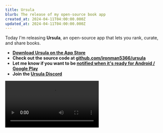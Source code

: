 ```yaml
---
title: Ursula
blurb: The release of my open-source book app
created_at: 2024-04-11T04:00:00.000Z
updated_at: 2024-04-11T04:00:00.000Z
---
```


Today I'm releasing **Ursula**, an open-source app that lets you rank, curate, and share books.

- **[Download Ursula on the App Store](https://apps.apple.com/us/app/ursula-books/id6478836951)**
- **Check out the source code at [github.com/ironman5366/ursula](https://github.com/ironman5366/ursula)**
- **Let me know if you want to be [notified when it's ready for Android / Google Play](https://forms.gle/rBYx6zG2y3juzfkcA)**
- **Join the [Ursula Discord](https://discord.gg/ETPqBdrVjn)**

<Video src="/uploads/ursulapromocompressed.mp4" width={350} />

I built Ursula over the last two months, in what's turned out to be a lovely little period of unemployment. In a few days
I move to San Francisco and start a new job, so it's time to write this post and release Ursula publicly, though I'm not
sure I'd ever feel that it was "ready".

If you use it, I'd love to hear your feedback as I continue to polish this very unfinished project.
You can get in touch via the [Ursula Discord](https://discord.gg/ETPqBdrVjn), or by emailing me at
[will@willbeddow.com](mailto:will@willbeddow.com). No note is too small or too big, so please let me know what you love and
hate about it!

Ursula features a stack-ranking mechanism (instead of stars), some light social features, and AI recommendations. It's named after Ursula Le Guin.
I'm indebted to [Mash Ibtesum](https://mash.studio/) for his contributions to the app's design, and my early testers
(especially Max Vale and Julia Short) for giving me invaluable and honest feedback. Ursula is a non-commercial and
permissively-licensed project.

The initial idea from Ursula came from an app called [Beli](https://beliapp.com/). I loved that Beli forced you to
_stack-rank_ your favorite restaurants rather than assign them star ratings. I think these stack rankings are much
higher signal than stars - it doesn't mean much to me if a friend ranks a restaurant as 5 stars, but if I see that my
friend ranked a restaurant as #1 out of 424 restaurants they've been to, I'll go out of my way to try it.

<CustomImage
  src="/uploads/ursulafavorites.png"
  width={353}
  height={715}
  alt="A screenshot of my favorite books on Ursula, with &#x22;Behind the Beautiful Forevers&#x22; by Katherine Boo in position #1"
  caption="'Behind the Beautiful Forevers', my #1 book, deserves more praise than just '5 stars'"
/>

## Development and Motivation

(if you're interested in contributing to Ursula in any way, technical or non-technical,
please reach out! I love collaborating - no prior experience in any
particular area is necessary)

Ursula is a pretty basic React Native app. The backend runs on Supabase.
The data comes from [Open Library](https://openlibrary.org/), and data quality is very much a work in progress.
In the monorepo, you'll find all React Native code in the `mobile` directory, SQL migrations and supabase functions in
the `supabase` directory, and python scripts that I used to load in ~30M books from Open Library in `data`.

The Supabase Deno functions and the react-native code share typescript types which are automatically generated from the
Supabase database - any time I make a change to the database, I run `npm run write-types`, and the types are updated.

This is my first time working with Supabase, and I've found it to be very pleasant. I have the very minor complaint
that the CLI + migrations experience feels like a second-class citizen to the web UI, but in general I love that
everything is built on top of Postgres, and the type integration is excellent.

Take the social feed as an example of how everything integrates - I write a SQL migration defining a function that
returns a feed of activities for a user:

<CodeBlock language={"sql"}>
```sql
-- Users get
-- All activities from users they follow
-- All join activities
-- All activities of anybody following them
CREATE OR REPLACE FUNCTION social_feed(for_user_id uuid) RETURNS SETOF activities
LANGUAGE sql
AS
$$
SELECT DISTINCT ON (feed.id) feed.* FROM (
     SELECT
         activities.* FROM activities JOIN follows ON activities.user_id = follows.followee_id WHERE follows.follower_id =
                                                                                                     for_user_id
     UNION
     SELECT activities.*  FROM activities WHERE activities.type = 'joined'
     UNION
     SELECT activities.* FROM activities WHERE activities.type = 'followed' AND activities.data->>'user_id' = for_user_id::text
 ) feed
$$;

```
</CodeBlock>

\([supabase/migrations/20240402144217_social_feed_joined_for_everybody.sql](https://github.com/ironman5366/ursula/blob/63b07050f68a39f8a5a690c91d2bbed3810b35bc/supabase/migrations/20240402144217_social_feed_joined_for_everybody.sql)\)

Supabase pulls it into `Database.ts` when I run `npm run write-types`:

<CodeBlock language={"typescript"}>
```typescript
social_feed: {
    Args: {
        for_user_id: string;
    };
    Returns: {
        created_at: string;
        data: Json;
        id: number;
        type: string;
        user_id: string;
    }[];
};
```
</CodeBlock>

\([shared_types/Database.ts](https://github.com/ironman5366/ursula/blob/63b07050f68a39f8a5a690c91d2bbed3810b35bc/shared-types/Database.ts#L1574)\)


and then it integrates nicely with the app types in a minimal little hook:


<CodeBlock language="typescript">
```typescript
    async function fetchSocialFeed(userId: string): Promise<Activity[]> {
  const { data, error } = await supabase
    .rpc("social_feed", {
      for_user_id: userId,
    })
    .order("created_at", { ascending: false })
    .limit(100);

  if (error) {
    throw error;
  }

  return data as Activity[];
}

export function useSocialFeed() {
  const { session } = useSession();
  return useQuery({
    queryFn: () => fetchSocialFeed(session.user.id),
    queryKey: ["SOCIAL_FEED"],
    enabled: !!session?.user.id,
  });
}
```
</CodeBlock>
